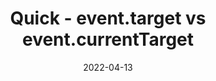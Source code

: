 ---
title: Quick - event.target vs event.currentTarget
date: 2022-04-13
timeToRead: 10
description: The difference between event.target and event.currentTarget
tags:
  - Quick
  - JS
  - Beginner
---